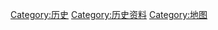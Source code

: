 {{Commonscat|Old maps}}

[[Category:历史|Category:历史]]
[[Category:历史资料|Category:历史资料]]
[[Category:地图|Category:地图]]